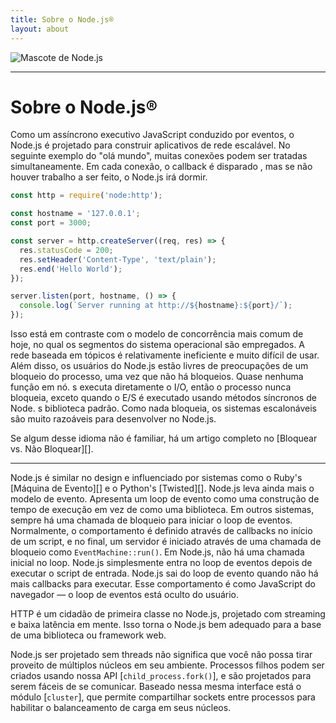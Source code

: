 ```yaml
---
title: Sobre o Node.js®️
layout: about
---
```


<div className="meu-4 items-centro de justify-centro flex">
  <img alt="Mascote de Node.js" src="/static/images/node-mascot.svg" className="w-[100px]" />
</div>

***

# Sobre o Node.js®️

Como um assíncrono executivo JavaScript conduzido por eventos, o Node.js é projetado para construir aplicativos de rede
escalável. No seguinte exemplo do "olá mundo", muitas conexões
podem ser tratadas simultaneamente. Em cada conexão, o callback é disparado
, mas se não houver trabalho a ser feito, o Node.js irá dormir.

```js
const http = require('node:http');

const hostname = '127.0.0.1';
const port = 3000;

const server = http.createServer((req, res) => {
  res.statusCode = 200;
  res.setHeader('Content-Type', 'text/plain');
  res.end('Hello World');
});

server.listen(port, hostname, () => {
  console.log(`Server running at http://${hostname}:${port}/`);
});
```

Isso está em contraste com o modelo de concorrência mais comum de hoje, no qual os segmentos do sistema operacional
são empregados. A rede baseada em tópicos é relativamente ineficiente e muito
difícil de usar. Além disso, os usuários do Node.js estão livres de preocupações de um bloqueio
do processo, uma vez que não há bloqueios. Quase nenhuma função em
nó. s executa diretamente o I/O, então o processo nunca bloqueia, exceto quando o E/S é executado usando
métodos síncronos de Node. s biblioteca padrão. Como nada bloqueia, os sistemas escalonáveis são muito
razoáveis para desenvolver no Node.js.

Se algum desse idioma não é familiar, há um artigo completo no
\[Bloquear vs. Não Bloquear]\[].

***

Node.js é similar no design e influenciado por sistemas como o Ruby's
\[Máquina de Evento]\[] e o Python's \[Twisted]\[]. Node.js leva ainda mais o modelo de evento.
Apresenta um loop de evento como uma construção de tempo de execução em vez de como uma biblioteca. Em outros sistemas,
sempre há uma chamada de bloqueio para iniciar o loop de eventos.
Normalmente, o comportamento é definido através de callbacks no início de um script, e
no final, um servidor é iniciado através de uma chamada de bloqueio como `EventMachine::run()`.
Em Node.js, não há uma chamada inicial no loop. Node.js simplesmente entra no loop de eventos depois de executar o script de entrada. Node.js
sai do loop de evento quando não há mais callbacks para executar. Esse comportamento
é como JavaScript do navegador — o loop de eventos está oculto do usuário.

HTTP é um cidadão de primeira classe no Node.js, projetado com streaming e baixa latência em mente. Isso torna o Node.js bem adequado para a base de uma biblioteca ou framework web.

Node.js ser projetado sem threads não significa que você não possa tirar proveito de múltiplos núcleos em seu ambiente. Processos filhos podem ser criados usando nossa API \[`child_process.fork()`], e são projetados para serem fáceis de se comunicar. Baseado nessa mesma interface está o módulo \[`cluster`], que permite compartilhar sockets entre processos para habilitar o balanceamento de carga em seus núcleos.

[bloqueando vs. não-bloqueando]: /learn/asynchronous-work/overview-of-blocking-vs-non-block

[`processo_filho.fork()`]: https://nodejs.org/api/child_process.html

[`agrupamento`]: https://nodejs.org/api/cluster.html

[máquina do evento]: https://github.com/eventmachine/eventmachine

[torcido]: https://twistedmatrix.com/trac/
